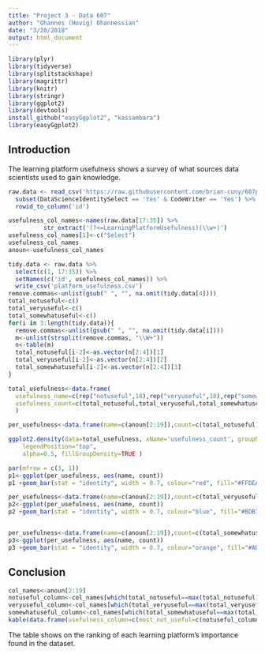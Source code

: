 ```yaml
---
title: "Project 3 - Data 607"
author: "Ohannes (Hovig) Ohannessian"
date: "3/20/2018"
output: html_document
---
```


```r
library(plyr)
library(tidyverse)
library(splitstackshape)
library(magrittr)
library(knitr)
library(stringr)
library(ggplot2)
library(devtools)
install_github("easyGgplot2", "kassambara")
library(easyGgplot2)
```

## Introduction

The learning platform usefulness shows a survey of what sources data scientists used to gain knowledge.

```r
raw.data <- read_csv('https://raw.githubusercontent.com/brian-cuny/607project3/master/multipleChoiceResponses.csv', na=c('', 'NA')) %>%
  subset(DataScienceIdentitySelect == 'Yes' & CodeWriter == 'Yes') %>%
  rowid_to_column('id')
```


```r
usefulness_col_names<-names(raw.data[17:35]) %>%
          str_extract('(?<=LearningPlatformUsefulness)(\\w+)') 
usefulness_col_names[1]<-c("Select")
usefulness_col_names
anoun<-usefulness_col_names
```


```r

tidy.data <- raw.data %>%
  select(c(1, 17:35)) %>%
  setNames(c('id', usefulness_col_names)) %>%
  write_csv('platform_usefulness.csv')
remove.commas<-unlist(gsub(" ", "", na.omit(tidy.data[4])))
total_notuseful<-c()
total_veryuseful<-c()
total_somewhatuseful<-c()
for(i in 3:length(tidy.data)){
  remove.commas<-unlist(gsub(" ", "", na.omit(tidy.data[i])))
  m<-unlist(strsplit(remove.commas, "\\W+"))
  n<-table(m)
  total_notuseful[i-2]<-as.vector(n[2:4])[1]
  total_veryuseful[i-2]<-as.vector(n[2:4])[2]
  total_somewhatuseful[i-2]<-as.vector(n[2:4])[3]
}

total_usefulness<-data.frame(
  usefulness_name=c(rep("notuseful",18),rep("veryuseful",18),rep("somewhatuseful",18)),
  usefulness_count=c(total_notuseful,total_veryuseful,total_somewhatuseful)
  )

per_usefulness<-data.frame(name=c(anoun[2:19]),count=c(total_notuseful))

ggplot2.density(data=total_usefulness, xName='usefulness_count', groupName='usefulness_name',
    legendPosition="top",
    alpha=0.5, fillGroupDensity=TRUE )

par(mfrow = c(3, 1))
p1<-ggplot(per_usefulness, aes(name, count))
p1 +geom_bar(stat = "identity", width = 0.7, colour="red", fill="#FFDEAD") + xlab("Usefulness in") + ylab("Not Useful") + geom_text(aes(label=count), hjust = 1)+theme(axis.text.x = element_text(angle=60, hjust=1))

per_usefulness<-data.frame(name=c(anoun[2:19]),count=c(total_veryuseful))
p2<-ggplot(per_usefulness, aes(name, count))
p2 +geom_bar(stat = "identity", width = 0.7, colour="blue", fill="#BDB76B") + xlab("Usefulness in") + ylab("Very Useful") + geom_text(aes(label=count), hjust = 1)+theme(axis.text.x = element_text(angle=60, hjust=1))


per_usefulness<-data.frame(name=c(anoun[2:19]),count=c(total_somewhatuseful))
p3<-ggplot(per_usefulness, aes(name, count))
p3 +geom_bar(stat = "identity", width = 0.7, colour="orange", fill="#ADD8E6") + xlab("Usefulness in") + ylab("Somewhat Useful") + geom_text(aes(label=count), hjust = 1)+theme(axis.text.x = element_text(angle=60, hjust=1))
```

## Conclusion

```r
col_names<-anoun[2:19]
notuseful_column<-col_names[which(total_notuseful==max(total_notuseful))]
veryuseful_column<-col_names[which(total_veryuseful==max(total_veryuseful))]
somewhatuseful_column<-col_names[which(total_somewhatuseful==max(total_somewhatuseful))]
kable(data.frame(usefulness_column=c(most_not_useful=c(notuseful_column),most_very_useful=c(veryuseful_column),most_somewhat_useful=c(somewhatuseful_column))))
```

The table shows on the ranking of each learning platform's importance found in the dataset.
